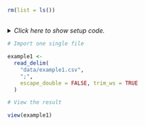 ```r
rm(list = ls())
```


## <No caption defined>

<details><summary>*Click here to show setup code.*</summary>
```r
### <No caption defined>

```
```r
library(tidyverse)
library(readr)
```
</details>


```r
# Import one single file
```
```r
example1 <-
  read_delim(
    "data/example1.csv",
    ";",
    escape_double = FALSE, trim_ws = TRUE
  )
```


```r
# View the result
```
```r
view(example1)
```
